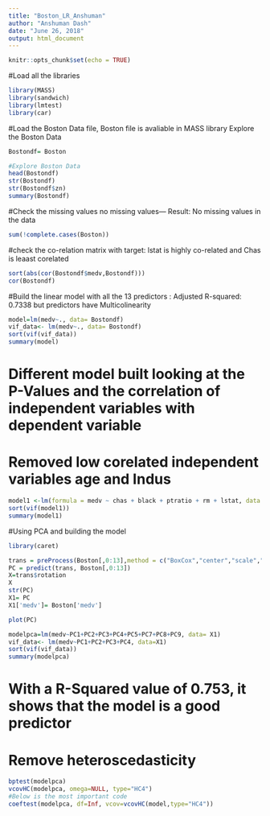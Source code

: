 ---
title: "Boston_LR_Anshuman"
author: "Anshuman Dash"
date: "June 26, 2018"
output: html_document
---

```{r setup, include=FALSE}
knitr::opts_chunk$set(echo = TRUE)
```
#Load all the libraries
```{r}
library(MASS)
library(sandwich)
library(lmtest)
library(car)

```
#Load the Boston Data file, Boston file is avaliable in MASS library
Explore the Boston Data
```{r}
Bostondf= Boston

#Explore Boston Data
head(Bostondf)
str(Bostondf)
str(Bostondf$zn)
summary(Bostondf)

```

#Check the missing values no missing values--- Result: No missing values in the data
```{r}
sum(!complete.cases(Boston))

```

#check the co-relation matrix with target: lstat is highly co-related and Chas is leaast corelated

```{r}
sort(abs(cor(Bostondf$medv,Bostondf)))
cor(Bostondf)
```

#Build the linear model with all the 13 predictors : Adjusted R-squared:  0.7338  but predictors have Multicolinearity
```{r}
model=lm(medv~., data= Bostondf)
vif_data<- lm(medv~., data= Bostondf)
sort(vif(vif_data))
summary(model)
```
# Different model built looking at the P-Values and the correlation of independent variables with dependent variable
# Removed low corelated independent variables age and Indus
```{r}
model1 <-lm(formula = medv ~ chas + black + ptratio + rm + lstat, data = Bostondf)
sort(vif(model1))
summary(model1)
```

#Using PCA and building the model 
```{r}
library(caret)

trans = preProcess(Boston[,0:13],method = c("BoxCox","center","scale","pca"))
PC = predict(trans, Boston[,0:13])
X=trans$rotation
X
str(PC)
X1= PC
X1['medv']= Boston['medv']
```

```{r}
plot(PC)
```

```{r}
modelpca=lm(medv~PC1+PC2+PC3+PC4+PC5+PC7+PC8+PC9, data= X1)
vif_data<- lm(medv~PC1+PC2+PC3+PC4, data=X1)
sort(vif(vif_data))
summary(modelpca)
```
# With a R-Squared value of 0.753, it shows that the model is a good predictor 

# Remove heteroscedasticity
```{r}
bptest(modelpca)
vcovHC(modelpca, omega=NULL, type="HC4")
#Below is the most important code
coeftest(modelpca, df=Inf, vcov=vcovHC(model,type="HC4"))
```

